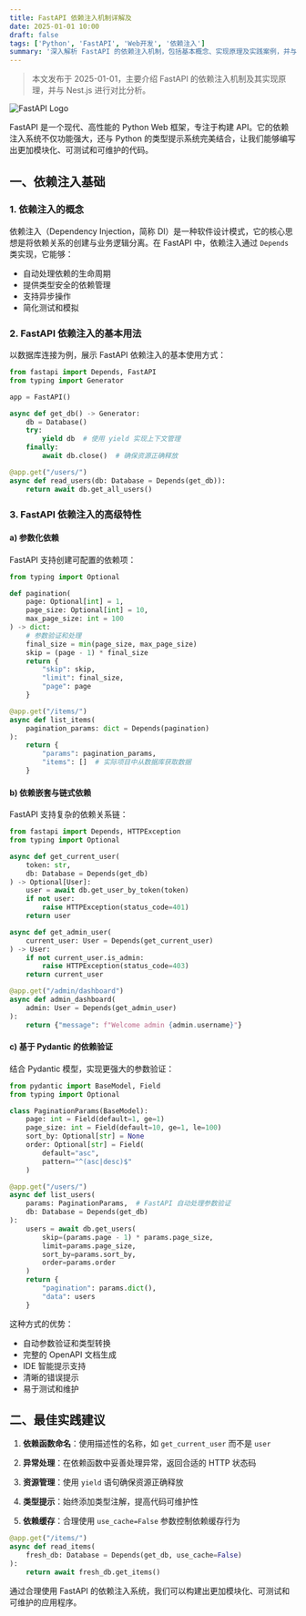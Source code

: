```yaml
---
title: FastAPI 依赖注入机制详解及
date: 2025-01-01 10:00
draft: false
tags: ['Python', 'FastAPI', 'Web开发', '依赖注入']
summary: '深入解析 FastAPI 的依赖注入机制，包括基本概念、实现原理及实践案例，并与 Nest.js 的依赖注入系统进行对比分析。'
---
```


> 本文发布于 2025-01-01，主要介绍 FastAPI 的依赖注入机制及其实现原理，并与 Nest.js 进行对比分析。

![FastAPI Logo](https://fastapi.tiangolo.com/img/logo-margin/logo-teal.png)

FastAPI 是一个现代、高性能的 Python Web 框架，专注于构建 API。它的依赖注入系统不仅功能强大，还与 Python 的类型提示系统完美结合，让我们能够编写出更加模块化、可测试和可维护的代码。

## 一、依赖注入基础

### 1. 依赖注入的概念

依赖注入（Dependency Injection，简称 DI）是一种软件设计模式，它的核心思想是将依赖关系的创建与业务逻辑分离。在 FastAPI 中，依赖注入通过 `Depends` 类实现，它能够：

- 自动处理依赖的生命周期
- 提供类型安全的依赖管理
- 支持异步操作
- 简化测试和模拟

### 2. FastAPI 依赖注入的基本用法

以数据库连接为例，展示 FastAPI 依赖注入的基本使用方式：

```python
from fastapi import Depends, FastAPI
from typing import Generator

app = FastAPI()

async def get_db() -> Generator:
    db = Database()
    try:
        yield db  # 使用 yield 实现上下文管理
    finally:
        await db.close()  # 确保资源正确释放

@app.get("/users/")
async def read_users(db: Database = Depends(get_db)):
    return await db.get_all_users()
```

### 3. FastAPI 依赖注入的高级特性

#### a) 参数化依赖

FastAPI 支持创建可配置的依赖项：

```python
from typing import Optional

def pagination(
    page: Optional[int] = 1,
    page_size: Optional[int] = 10,
    max_page_size: int = 100
) -> dict:
    # 参数验证和处理
    final_size = min(page_size, max_page_size)
    skip = (page - 1) * final_size
    return {
        "skip": skip,
        "limit": final_size,
        "page": page
    }

@app.get("/items/")
async def list_items(
    pagination_params: dict = Depends(pagination)
):
    return {
        "params": pagination_params,
        "items": []  # 实际项目中从数据库获取数据
    }
```

#### b) 依赖嵌套与链式依赖

FastAPI 支持复杂的依赖关系链：

```python
from fastapi import Depends, HTTPException
from typing import Optional

async def get_current_user(
    token: str,
    db: Database = Depends(get_db)
) -> Optional[User]:
    user = await db.get_user_by_token(token)
    if not user:
        raise HTTPException(status_code=401)
    return user

async def get_admin_user(
    current_user: User = Depends(get_current_user)
) -> User:
    if not current_user.is_admin:
        raise HTTPException(status_code=403)
    return current_user

@app.get("/admin/dashboard")
async def admin_dashboard(
    admin: User = Depends(get_admin_user)
):
    return {"message": f"Welcome admin {admin.username}"}
```

#### c) 基于 Pydantic 的依赖验证

结合 Pydantic 模型，实现更强大的参数验证：

```python
from pydantic import BaseModel, Field
from typing import Optional

class PaginationParams(BaseModel):
    page: int = Field(default=1, ge=1)
    page_size: int = Field(default=10, ge=1, le=100)
    sort_by: Optional[str] = None
    order: Optional[str] = Field(
        default="asc",
        pattern="^(asc|desc)$"
    )

@app.get("/users/")
async def list_users(
    params: PaginationParams,  # FastAPI 自动处理参数验证
    db: Database = Depends(get_db)
):
    users = await db.get_users(
        skip=(params.page - 1) * params.page_size,
        limit=params.page_size,
        sort_by=params.sort_by,
        order=params.order
    )
    return {
        "pagination": params.dict(),
        "data": users
    }
```

这种方式的优势：
- 自动参数验证和类型转换
- 完整的 OpenAPI 文档生成
- IDE 智能提示支持
- 清晰的错误提示
- 易于测试和维护

## 二、最佳实践建议

1. **依赖函数命名**：使用描述性的名称，如 `get_current_user` 而不是 `user`

2. **异常处理**：在依赖函数中妥善处理异常，返回合适的 HTTP 状态码

3. **资源管理**：使用 `yield` 语句确保资源正确释放

4. **类型提示**：始终添加类型注解，提高代码可维护性

5. **依赖缓存**：合理使用 `use_cache=False` 参数控制依赖缓存行为

```python
@app.get("/items/")
async def read_items(
    fresh_db: Database = Depends(get_db, use_cache=False)
):
    return await fresh_db.get_items()
```

通过合理使用 FastAPI 的依赖注入系统，我们可以构建出更加模块化、可测试和可维护的应用程序。